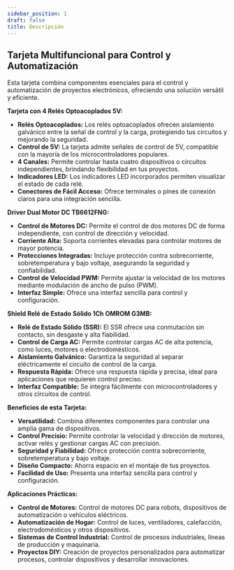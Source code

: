 ```yaml
---
sidebar_position: 1
draft: false
title: Descripción
---
```


## Tarjeta Multifuncional para Control y Automatización

Esta tarjeta combina componentes esenciales para el control y automatización de proyectos electrónicos, ofreciendo una solución versátil y eficiente.

**Tarjeta con 4 Relés Optoacoplados 5V:**

* **Relés Optoacoplados:** Los relés optoacoplados ofrecen aislamiento galvánico entre la señal de control y la carga, protegiendo tus circuitos y mejorando la seguridad.
* **Control de 5V:** La tarjeta admite señales de control de 5V, compatible con la mayoría de los microcontroladores populares.
* **4 Canales:** Permite controlar hasta cuatro dispositivos o circuitos independientes, brindando flexibilidad en tus proyectos.
* **Indicadores LED:** Los indicadores LED incorporados permiten visualizar el estado de cada relé.
* **Conectores de Fácil Acceso:** Ofrece terminales o pines de conexión claros para una integración sencilla.

**Driver Dual Motor DC TB6612FNG:**

* **Control de Motores DC:** Permite el control de dos motores DC de forma independiente, con control de dirección y velocidad.
* **Corriente Alta:** Soporta corrientes elevadas para controlar motores de mayor potencia.
* **Protecciones Integradas:** Incluye protección contra sobrecorriente, sobretemperatura y bajo voltaje, asegurando la seguridad y confiabilidad.
* **Control de Velocidad PWM:** Permite ajustar la velocidad de los motores mediante modulación de ancho de pulso (PWM).
* **Interfaz Simple:** Ofrece una interfaz sencilla para control y configuración.

**Shield Relé de Estado Sólido 1Ch OMROM G3MB:**

* **Relé de Estado Sólido (SSR):** El SSR ofrece una conmutación sin contacto, sin desgaste y alta fiabilidad.
* **Control de Carga AC:** Permite controlar cargas AC de alta potencia, como luces, motores o electrodomésticos.
* **Aislamiento Galvánico:** Garantiza la seguridad al separar eléctricamente el circuito de control de la carga.
* **Respuesta Rápida:** Ofrece una respuesta rápida y precisa, ideal para aplicaciones que requieren control preciso.
* **Interfaz Compatible:** Se integra fácilmente con microcontroladores y otros circuitos de control.

**Beneficios de esta Tarjeta:**

* **Versatilidad:** Combina diferentes componentes para controlar una amplia gama de dispositivos.
* **Control Precisio:** Permite controlar la velocidad y dirección de motores, activar relés y gestionar cargas AC con precisión.
* **Seguridad y Fiabilidad:** Ofrece protección contra sobrecorriente, sobretemperatura y bajo voltaje.
* **Diseño Compacto:** Ahorra espacio en el montaje de tus proyectos.
* **Facilidad de Uso:** Presenta una interfaz sencilla para control y configuración.

**Aplicaciones Prácticas:**

* **Control de Motores:** Control de motores DC para robots, dispositivos de automatización o vehículos eléctricos.
* **Automatización de Hogar:** Control de luces, ventiladores, calefacción, electrodomésticos y otros dispositivos.
* **Sistemas de Control Industrial:** Control de procesos industriales, líneas de producción y maquinaria.
* **Proyectos DIY:** Creación de proyectos personalizados para automatizar procesos, controlar dispositivos y desarrollar innovaciones.

